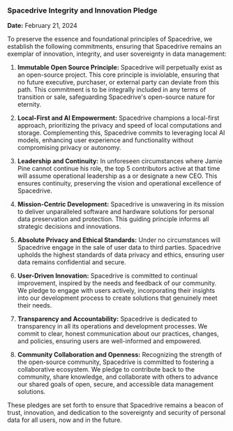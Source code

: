 ### Spacedrive Integrity and Innovation Pledge

**Date:** February 21, 2024

To preserve the essence and foundational principles of Spacedrive, we establish the following commitments, ensuring that Spacedrive remains an exemplar of innovation, integrity, and user sovereignty in data management:

1. **Immutable Open Source Principle:** Spacedrive will perpetually exist as an open-source project. This core principle is inviolable, ensuring that no future executive, purchaser, or external party can deviate from this path. This commitment is to be integrally included in any terms of transition or sale, safeguarding Spacedrive's open-source nature for eternity.

2. **Local-First and AI Empowerment:** Spacedrive champions a local-first approach, prioritizing the privacy and speed of local computations and storage. Complementing this, Spacedrive commits to leveraging local AI models, enhancing user experience and functionality without compromising privacy or autonomy.

3. **Leadership and Continuity:** In unforeseen circumstances where Jamie Pine cannot continue his role, the top 5 contributors active at that time will assume operational leadership as a or designate a new CEO. This ensures continuity, preserving the vision and operational excellence of Spacedrive.

4. **Mission-Centric Development:** Spacedrive is unwavering in its mission to deliver unparalleled software and hardware solutions for personal data preservation and protection. This guiding principle informs all strategic decisions and innovations.

5. **Absolute Privacy and Ethical Standards:** Under no circumstances will Spacedrive engage in the sale of user data to third parties. Spacedrive upholds the highest standards of data privacy and ethics, ensuring user data remains confidential and secure.

6. **User-Driven Innovation:** Spacedrive is committed to continual improvement, inspired by the needs and feedback of our community. We pledge to engage with users actively, incorporating their insights into our development process to create solutions that genuinely meet their needs.

7. **Transparency and Accountability:** Spacedrive is dedicated to transparency in all its operations and development processes. We commit to clear, honest communication about our practices, changes, and policies, ensuring users are well-informed and empowered.

8. **Community Collaboration and Openness:** Recognizing the strength of the open-source community, Spacedrive is committed to fostering a collaborative ecosystem. We pledge to contribute back to the community, share knowledge, and collaborate with others to advance our shared goals of open, secure, and accessible data management solutions.

These pledges are set forth to ensure that Spacedrive remains a beacon of trust, innovation, and dedication to the sovereignty and security of personal data for all users, now and in the future.
